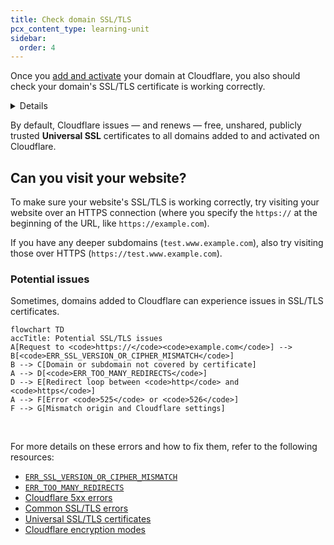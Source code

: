 ```yaml
---
title: Check domain SSL/TLS
pcx_content_type: learning-unit
sidebar:
  order: 4
---
```



Once you [add and activate](/learning-paths/get-started-free/onboarding/add-and-activate/) your domain at Cloudflare, you also should check your domain's SSL/TLS certificate is working correctly.

<Details header="What are SSL/TLS certificates?">

SSL/TLS certificates let websites use `https` at the start of the URL (instead of `http`), which is a more secure connection protocol. HTTPS is good for website security, user privacy, SEO, and much more.

For more details on SSL/TLS, refer to the [Learning Center](https://www.cloudflare.com/learning/ssl/what-is-ssl/).

</Details>

By default, Cloudflare issues — and renews — free, unshared, publicly trusted **Universal SSL** certificates to all domains added to and activated on Cloudflare.

<Render file="universal-ssl-enable-full" product="ssl" />

## Can you visit your website?

To make sure your website's SSL/TLS is working correctly, try visiting your website over an HTTPS connection (where you specify the `https://` at the beginning of the URL, like `https://example.com`).

If you have any deeper subdomains (`test.www.example.com`), also try visiting those over HTTPS (`https://test.www.example.com`).

### Potential issues

Sometimes, domains added to Cloudflare can experience issues in SSL/TLS certificates.

```mermaid
flowchart TD
accTitle: Potential SSL/TLS issues
A[Request to <code>https://</code><code>example.com</code>] --> B[<code>ERR_SSL_VERSION_OR_CIPHER_MISMATCH</code>]
B --> C[Domain or subdomain not covered by certificate]
A --> D[<code>ERR_TOO_MANY_REDIRECTS</code>]
D --> E[Redirect loop between <code>http</code> and <code>https</code>]
A --> F[Error <code>525</code> or <code>526</code>]
F --> G[Mismatch origin and Cloudflare settings]
```

<br />

For more details on these errors and how to fix them, refer to the following resources:

- [`ERR_SSL_VERSION_OR_CIPHER_MISMATCH`](/ssl/troubleshooting/version-cipher-mismatch/)
- [`ERR_TOO_MANY_REDIRECTS`](/ssl/troubleshooting/too-many-redirects/)
- [Cloudflare 5xx errors](/support/troubleshooting/cloudflare-errors/troubleshooting-cloudflare-5xx-errors/)
- [Common SSL/TLS errors](/ssl/troubleshooting/general-ssl-errors/)
- [Universal SSL/TLS certificates](/ssl/edge-certificates/universal-ssl/)
- [Cloudflare encryption modes](/ssl/origin-configuration/ssl-modes/)
